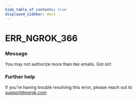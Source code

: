 ```yaml
---
hide_table_of_contents: true
displayed_sidebar: docs
---
```



# ERR_NGROK_366

### Message

You may not authorize more than `MAX` emails. Got `GOT`.

<ErrorDetails error="err_ngrok_366" />

### Further help

If you're having trouble resolving this error, please reach out to [support@ngrok.com](mailto:support@ngrok.com?subject=Help%20with%20ERR_NGROK_366)
